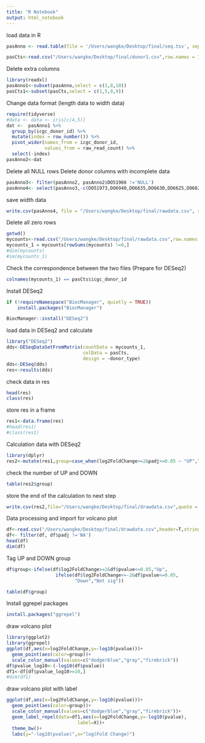 ```yaml
---
title: "R Notebook"
output: html_notebook
---
```



load data in R
```r
pasAnno <- read.table(file = '/Users/wangke/Desktop/final/seq.tsv', sep = '\t', header = TRUE) 
```
```r
pasCts<-read.csv("/Users/wangke/Desktop/final/donor1.csv",row.names = 1)
```


Delete extra columns
```r
library(readxl)
pasAnno1<-subset(pasAnno,select = c(1,8,10))
pasCts1<-subset(pasCts,select = c(1,5,8,9))
```


Change data format (length data to width data)
```r
require(tidyverse)
#data <- data <- iris[c(4,5)]
dat <-  pasAnno1 %>% 
  group_by(icgc_donor_id) %>%
  mutate(index = row_number()) %>%
  pivot_wider(names_from = icgc_donor_id, 
              values_from = raw_read_count) %>%
  select(-index)
pasAnno2<-dat
```


Delete all NULL rows
Delete donor columns with incomplete data
```r
pasAnno3<- filter(pasAnno2, pasAnno2$DO51966 !='NULL') 
pasAnno4<- select(pasAnno3,-c(DO51973,DO6940,DO6635,DO6630,DO6625,DO6620,DO6730,DO6408,DO6406,DO6400,DO6454,DO6450,DO6452,DO6448,DO6444,DO6438,DO6430,DO6426,DO6422,DO6424,DO6498,DO6494,DO6488,DO6484,DO6486,DO6480,DO6482,DO6476,DO6478,DO6472,DO6474,DO6466,DO6464,DO6460,DO6531,DO6534,DO6525,DO6519,DO6516,DO6510,DO6507,DO6504,DO6501,DO6565,DO6561,DO6558,DO6555,DO6552,DO6546,DO6543,DO6585,DO6615,DO6374,DO6360,DO6356,DO6351,DO6396,DO6394,DO6390,DO7108,DO7136,DO7112,DO7048,DO7084,DO6760,DO6418))

```


save width data
```r
write.csv(pasAnno4, file = "/Users/wangke/Desktop/final/rawdata.csv", row.names = F, quote = F, na="0")
```


Delete all zero rows
```r
getwd()
mycounts<-read.csv("/Users/wangke/Desktop/final/rawdata.csv",row.names = 1)
mycounts_1 = mycounts[rowSums(mycounts) !=0,]
#dim(mycounts)
#im(mycounts_1)
```


Check the correspondence between the two files (Prepare for DESeq2)
```r
colnames(mycounts_1) == pasCts$icgc_donor_id
```


Install DESeq2
```r
if (!requireNamespace("BiocManager", quietly = TRUE))
    install.packages("BiocManager")

BiocManager::install("DESeq2")
```


load data in DESeq2 and calculate
```r
library("DESeq2")
dds<-DESeqDataSetFromMatrix(countData = mycounts_1,
                            colData = pasCts,
                            design = ~donor_type)
dds<-DESeq(dds)
res<-results(dds)
```


check data in res
```r
head(res)
class(res)
```


store res in a frame
```r
res1<-data.frame(res)
#head(res1)
#class(res1)
```


Calculation data with DESeq2
```r
library(dplyr)
res2<-mutate(res1,group=case_when(log2FoldChange>=2&padj<=0.05 ~ "UP",log2FoldChange<=-2&padj<=0.05~"DOWN"))
```


check the number of UP and DOWN
```r
table(res2$group)
```


store the end of the calculation to next step
```r
write.csv(res2,file="/Users/wangke/Desktop/final/drawdata.csv",quote = F)
```


Data processing and import for volcano plot
```r
df<-read.csv("/Users/wangke/Desktop/final/drawdata.csv",header=T,stringsAsFactors=F)
df<- filter(df, df$padj !='NA') 
head(df)
dim(df)
```


Tag UP and DOWN group
```r
df$group<-ifelse(df$log2FoldChange>=2&df$pvalue<=0.05,"Up",
                  ifelse(df$log2FoldChange<=-2&df$pvalue<=0.05,
                         "Down","Not sig"))
```
```r
table(df$group)
```
Install ggrepel packages
```r
install.packages("ggrepel")
```
draw volcano plot
```r
library(ggplot2)
library(ggrepel)
ggplot(df,aes(x=log2FoldChange,y=-log10(pvalue)))+
  geom_point(aes(color=group))+
  scale_color_manual(values=c("dodgerblue","gray","firebrick"))
df$pvalue_log10<-(-log10(df$pvalue))
df1<-df[df$pvalue_log10>=10,]
#dim(df1)
```


draw volcano plot with label
```r
ggplot(df,aes(x=log2FoldChange,y=-log10(pvalue)))+
  geom_point(aes(color=group))+
  scale_color_manual(values=c("dodgerblue","gray","firebrick"))+
  geom_label_repel(data=df1,aes(x=log2FoldChange,y=-log10(pvalue),
                          label=X))+
  theme_bw()+
  labs(y="-log10(pvalue)",x="log(Fold Change)")
```


